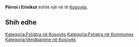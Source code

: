 {{Fshat në 
 | Emri                = Përroi i Erinikut
 | EmriAlt                = 
 | NAME_SHORT_FORM=      
 | NAME_GENERIC=      
 | NAME_SORT_NAME_RO=      PERROIIERINIKUT
 | FULL_NAME_RO = Përroi i Erinikut
 | FULL_NAME_ND_RO=Perroi i Erinikut
 | SORT_NAME_RG=ERINIKUT PERROII
 | FULL_NAME_RG=Erinikut, Përroi i
 | FULL_NAME_ND_RG=Erinikut, Perroi i
 | SRP_NAME_SHORT_FORM=      
 | SRP_NAME_GENERIC=      
 | SRP_NAME_SORT_NAME_RO=      
 | SRP_FULL_NAME_RO = 
 | SRP_FULL_NAME_ND_RO=
 | SRP_SORT_NAME_RG=
 | SRP_FULL_NAME_RG=
 | SRP_FULL_NAME_ND_RG=
 | Emri (Rasa dhanore) = 
 | Figura              = 
 | Shteti              = Kosovo
 | Komuna              = 
 | Kodi postar         = 
 | Sipërfaqja          = 

 | Popullsia           = 

 | Regj. i popullsisë  = 
 | Dend. e popullsisë  = 
 | Faqja zyrtare       = 
 <!--- Koordinatat ----> 
 | Gjerësia            = 42.367222
 | Gjatësia            = 20.530556
 | Lartësia            = 
}}
'''Përroi i Erinikut''' është një [[]] në [[]] të [[Kosovës]].

<!-- == Gjeografia == -->
<!-- == Historia == -->
<!-- == Demografia == -->
== Shih edhe ==
{{Komuna }}
{{Kosovo-Administrata-Cung}}

[[Kategoria:Fshatra në Kosovës]]
[[Kategoria:Fshatra në Kommunes ]]
[[Kategoria:Vendbanime në Kosovës]]
